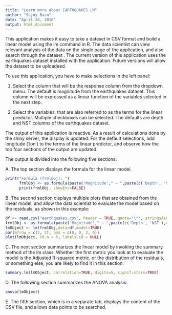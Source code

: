 ```yaml
---
title: "Learn more about EARTHQUAKES LM"
author: "Sujoy Basu"
date: "April 24, 2016"
output: html_document
---
```


This application makes it easy to take a dataset in CSV format and build a linear model using the lm command in R. The data scientist can view relevant analysis of the data on the single page of the application, and also search through the dataset . The current version of this application uses the earthquakes dataset installed with the application. Future versions will allow the dataset to be uploadeed. 

To use this application, you have to make selections in the left panel:

1. Select the column that will be the response column from the dropdown menu. The default is magnitude from the earthquakes dataset. This column will be expressed as a linear function of the variables selected in the next step. 

2. Select the variables, that are also referred to as the terms for the linear predictor. Multiple checkboxes can be selected. The defaults are depth and NST columns of the earthquakes dataset.

The output of this application is reactive. As a result of calculations done by the shiny server, the display is updated. For the default selections, add longitude ('lon') to the terms of the linear predictor, and observe how the top four sections of the output are updated. 

The output is divided into the following five sections:

A. The top section displays the formula for the linear model.

```r
print("Formula (frmlObj): ")
      frmlObj <- as.formula(paste('Magnitude'," ~ ",paste(c('Depth', 'NST'),collapse="+")))
      print(frmlObj, showEnv=FALSE)
```

B. The second section displays multiple plots that are obtained from the linear model, and allow the data scientist to evaluate the model based on the residuals, as shown in this example:

```r
df <- read.csv("earthquakes.csv", header = TRUE, quote="\"", stringsAsFactors= FALSE, strip.white = TRUE)
frmlObj <- as.formula(paste('Magnitude'," ~ ",paste(c('Depth', 'NST'),collapse="+")))
lmObject <- lm(frmlObj,data=df,model=TRUE)
par(mfrow = c(2, 2), oma = c(0, 0, 2, 0))
plot(lmObject, id.n = 5, labels.id = NULL) 
```

C. The next section summarizes the linear model by invoking the summary method of the lm class. Whether the first metric you look at to evaluate the model is the Adjusted R-squared metric, or the distribution of the residuals, or something else, you are likely to find it in this section:

```r
summary.lm(lmObject, correlation=TRUE, digits=5, signif.stars=TRUE)
```

D. The following section summarizes the ANOVA analysis:

```r
anova(lmObject)
```

E. The fifth section, which is in a separate tab, displays the content of the CSV file, and allows data points to be searched.

